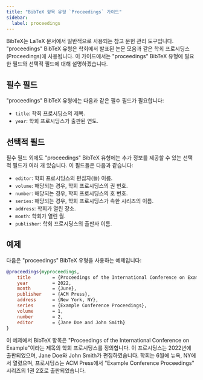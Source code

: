 ```yaml
---
title: "BibTeX 항목 유형 `Proceedings` 가이드"
sidebar:
  label: proceedings
---
```



BibTeX는 LaTeX 문서에서 일반적으로 사용되는 참고 문헌 관리 도구입니다. "proceedings" BibTeX 유형은 학회에서 발표된 논문 모음과 같은 학회 프로시딩스(Proceedings)에 사용됩니다. 이 가이드에서는 "proceedings" BibTeX 유형에 필요한 필드와 선택적 필드에 대해 설명하겠습니다.

<CiteDrive/>

## 필수 필드

"proceedings" BibTeX 유형에는 다음과 같은 필수 필드가 필요합니다:

- `title`: 학회 프로시딩스의 제목.
- `year`: 학회 프로시딩스가 출판된 연도.

## 선택적 필드

필수 필드 외에도 "proceedings" BibTeX 유형에는 추가 정보를 제공할 수 있는 선택적 필드가 여러 개 있습니다. 이 필드들은 다음과 같습니다:

- `editor`: 학회 프로시딩스의 편집자(들) 이름.
- `volume`: 해당되는 경우, 학회 프로시딩스의 권 번호.
- `number`: 해당되는 경우, 학회 프로시딩스의 호 번호.
- `series`: 해당되는 경우, 학회 프로시딩스가 속한 시리즈의 이름.
- `address`: 학회가 열린 장소.
- `month`: 학회가 열린 월.
- `publisher`: 학회 프로시딩스의 출판사 이름.

## 예제

다음은 "proceedings" BibTeX 유형을 사용하는 예제입니다:

```bibtex
@proceedings{myproceedings,
	title        = {Proceedings of the International Conference on Example},
	year         = 2022,
	month        = {June},
	publisher    = {ACM Press},
	address      = {New York, NY},
	series       = {Example Conference Proceedings},
	volume       = 1,
	number       = 2,
	editor       = {Jane Doe and John Smith}
}
```

이 예제에서 BibTeX 항목은 "Proceedings of the International Conference on Example"이라는 제목의 학회 프로시딩스를 정의합니다. 이 프로시딩스는 2022년에 출판되었으며, Jane Doe와 John Smith가 편집하였습니다. 학회는 6월에 뉴욕, NY에서 열렸으며, 프로시딩스는 ACM Press에서 "Example Conference Proceedings" 시리즈의 1권 2호로 출판되었습니다.
